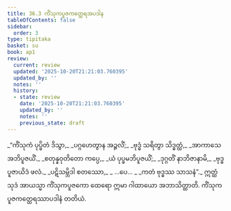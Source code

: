 ```yaml
---
title: 36.3 ကိံသုကပူဇကတ္ထေရအပဒါန
tableOfContents: false
sidebar:
  order: 3
type: tipitaka
basket: su
book: ap1
review:
  current: review
  updated: '2025-10-20T21:21:03.760395'
  updated_by: ''
  notes: ''
  history:
  - state: review
    date: '2025-10-20T21:21:03.760395'
    updated_by: ''
    notes: ''
    previous_state: draft
---
```



<DynamicBreadcrumb />


<ReviewStatus review={frontmatter.review} showDetails={true} />

<HypothesisAnnotation frontmatter={frontmatter} />

<Division number="11" book="ap1" e="ch" v="20" p="326">

<Paragraph number="3984" type="verses" book="ap1">
_“ကိံသုကံ ပုပ္ဖိတံ ဒိသွာ,_  
_ပဂ္ဂဟေတွာန အဉ္ဇလိံ;_  
_ဗုဒ္ဓံ သရိတွာ သိဒ္ဓတ္ထံ,_  
_အာကာသေ အဘိပူဇယိံ._  

</Paragraph>

</Division>
<Division number="12" book="ap1" e="ch" v="20" p="326">

<Paragraph number="3985" type="verses" book="ap1">
_စတုန္နဝုတိတော ကပ္ပေ,_  
_ယံ ပုပ္ဖမဘိပူဇယိံ;_  
_ဒုဂ္ဂတိံ နာဘိဇာနာမိ,_  
_ဗုဒ္ဓပူဇာယိဒံ ဖလံ._  

</Paragraph>

</Division>
<Division number="13" book="ap1" e="ch" v="20" p="326">

<Paragraph number="3986" type="verses" book="ap1">
_ပဋိသမ္ဘိဒါ စတဿော,_  
_ …ပေ… _  
_ကတံ ဗုဒ္ဓဿ သာသနံ”._  

</Paragraph>

<Paragraph number="3987" book="ap1">
ဣတ္ထံ သုဒံ အာယသ္မာ ကိံသုကပူဇကော ထေရော ဣမာ ဂါထာယော အဘာသိတ္ထာတိ.

</Paragraph>
</Division>

<Paragraph number="3988" type="center" book="ap1">
ကိံသုကပူဇကတ္ထေရဿာပဒါနံ တတိယံ.
</Paragraph>